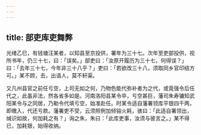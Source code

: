 ```yaml
---
---
---
```

title: 部吏库吏舞弊
---



光绪乙巳，有钱塘汪某者，以知县至京投供，署年为三十七。次年至吏部投供，视所书年，仍三十七，曰：「误矣。」部吏曰：「汝原开履历为三十七，何得误？」曰：「去年三十七，今年非三十八乎？」吏曰：「若欲改三十八，须取同乡官印结方可。」某不顾，去，出语人，莫不轩渠。

又凡州县官之前任亏空，上司无如之何，乃物色能代弥补者为之代，或竟强令后任代之，此虽非法，然各省多如是。河南洛阳县某令卒，亏空甚巨，藩司朱寿镛知武阳某令与之同居，乃勒令代填亏空，始准赴任。时某令适自藩署领库平银四千两，即缴入，代还亏款。藩署吏不受，云须照例加倾镕火耗，骇曰：「此适自署领出，缄识如故，何加耗之有？」询之朱，朱曰：「此库吏事，汝须与彼言之。」某不得已，加耗银，始得收纳。